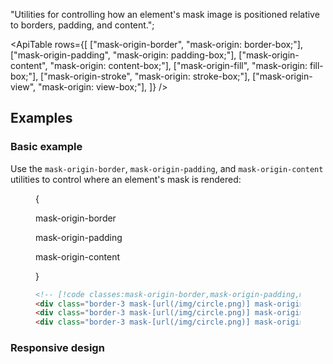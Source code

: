 
  "Utilities for controlling how an element's mask image is positioned relative to borders, padding, and content.";

<ApiTable
  rows={[
    ["mask-origin-border", "mask-origin: border-box;"],
    ["mask-origin-padding", "mask-origin: padding-box;"],
    ["mask-origin-content", "mask-origin: content-box;"],
    ["mask-origin-fill", "mask-origin: fill-box;"],
    ["mask-origin-stroke", "mask-origin: stroke-box;"],
    ["mask-origin-view", "mask-origin: view-box;"],
  ]}
/>

## Examples

### Basic example

Use the `mask-origin-border`, `mask-origin-padding`, and `mask-origin-content` utilities to control where an element's mask is rendered:

<Figure>

<Example>

{

<div className="flex flex-col gap-y-10 text-center font-mono text-sm font-medium text-gray-500 sm:flex-row sm:justify-between dark:text-gray-400">
  <div className="flex shrink-0 flex-col items-center">
    <p className="mb-3">mask-origin-border</p>
    <div className="relative size-24 rounded-lg border-3 border-dashed border-indigo-500/50 dark:border-indigo-400/75">
      <div className="absolute -inset-[3px] bg-[url(https://images.unsplash.com/photo-1554629947-334ff61d85dc?ixid=MnwxMjA3fDB8MHxwaG90by1wYWdlfHx8fGVufDB8fHx8&ixlib=rb-1.2.1&auto=format&fit=crop&w=1000&h=1000&q=80)] mask-radial mask-from-white mask-from-70% mask-to-70% bg-cover bg-center mask-no-repeat mask-origin-border p-1.5"></div>
    </div>
  </div>
  <div className="flex shrink-0 flex-col items-center">
    <p className="mb-3">mask-origin-padding</p>
    <div className="relative size-24 rounded-lg border-3 border-dashed border-indigo-500/50 dark:border-indigo-400/75">
      <div className="absolute -inset-[3px] rounded-lg border-3 bg-[url(https://images.unsplash.com/photo-1554629947-334ff61d85dc?ixid=MnwxMjA3fDB8MHxwaG90by1wYWdlfHx8fGVufDB8fHx8&ixlib=rb-1.2.1&auto=format&fit=crop&w=1000&h=1000&q=80)] mask-radial mask-from-white mask-from-70% mask-to-70% bg-cover bg-center mask-no-repeat mask-origin-padding p-1.5"></div>
    </div>
  </div>
  <div className="flex shrink-0 flex-col items-center">
    <p className="mb-3">mask-origin-content</p>
    <div className="relative size-24 rounded-lg border-3 border-dashed border-indigo-500/50 dark:border-indigo-400/75">
      <div className="absolute -inset-[3px] rounded-lg border-3 bg-[url(https://images.unsplash.com/photo-1554629947-334ff61d85dc?ixid=MnwxMjA3fDB8MHxwaG90by1wYWdlfHx8fGVufDB8fHx8&ixlib=rb-1.2.1&auto=format&fit=crop&w=1000&h=1000&q=80)] mask-radial mask-from-white mask-from-70% mask-to-70% bg-cover bg-center mask-no-repeat mask-origin-content p-1.5"></div>
    </div>
  </div>
</div>

}

</Example>

```html
<!-- [!code classes:mask-origin-border,mask-origin-padding,mask-origin-content] -->
<div class="border-3 mask-[url(/img/circle.png)] mask-origin-border p-1.5 ..."></div>
<div class="border-3 mask-[url(/img/circle.png)] mask-origin-padding p-1.5 ..."></div>
<div class="border-3 mask-[url(/img/circle.png)] mask-origin-content p-1.5 ..."></div>
```

</Figure>

### Responsive design

<ResponsiveDesign property="mask-origin" defaultClass="mask-origin-border" featuredClass="mask-origin-padding" />
